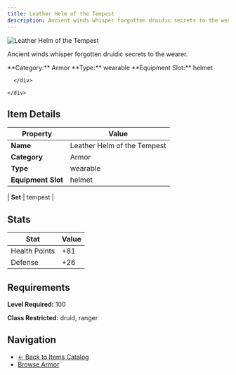 ```yaml
---
title: Leather Helm of the Tempest
description: Ancient winds whisper forgotten druidic secrets to the wearer.
---
```


<div className="flex items-start gap-6 mb-8">
  <div className="flex-shrink-0">
    <img src="/assets/resources/crafting/light_armour/helm/tempest_helm.png" alt="Leather Helm of the Tempest" className="w-24 h-24 border rounded-lg" />
  </div>
  <div className="flex-1">
    <div className="space-y-2">
      <p className="text-lg text-muted-foreground">Ancient winds whisper forgotten druidic secrets to the wearer.</p>
      <div className="flex flex-wrap gap-4 text-sm">
        <span className="px-2 py-1 bg-blue-100 dark:bg-blue-900 rounded-md">
          **Category:** Armor
        </span>
        <span className="px-2 py-1 bg-green-100 dark:bg-green-900 rounded-md">
          **Type:** wearable
        </span>
        <span className="px-2 py-1 bg-purple-100 dark:bg-purple-900 rounded-md">
          **Equipment Slot:** helmet
        </span>
        
      </div>
      
    </div>
  </div>
</div>

## Item Details

| Property | Value |
|----------|-------|
| **Name** | Leather Helm of the Tempest |
| **Category** | Armor |
| **Type** | wearable |
| **Equipment Slot** | helmet |


| **Set** | tempest |

## Stats

| Stat | Value |
|------|-------|
| Health Points | +81 |
| Defense | +26 |

## Requirements

**Level Required:** 100

**Class Restricted:** druid, ranger



## Navigation

- [← Back to Items Catalog](/items)
- [Browse Armor](/items#armor)

